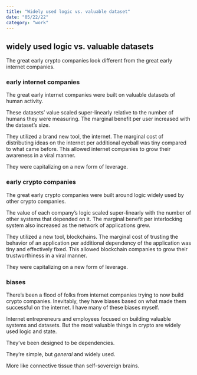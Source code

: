 ```yaml
---
title: "Widely used logic vs. valuable dataset"
date: "05/22/22"
category: "work"
---
```


## widely used logic vs. valuable datasets

The great early crypto companies look different from the great early internet companies.

### early internet companies

The great early internet companies were built on valuable datasets of human activity.

These datasets’ value scaled super-linearly relative to the number of humans they were measuring. The marginal benefit per user increased with the dataset’s size.

They utilized a brand new tool, the internet. The marginal cost of distributing ideas on the internet per additional eyeball was tiny compared to what came before. This allowed internet companies to grow their awareness in a viral manner.

They were capitalizing on a new form of leverage.

### early crypto companies

The great early crypto companies were built around logic widely used by other crypto companies.

The value of each company’s logic scaled super-linearly with the number of other systems that depended on it. The marginal benefit per interlocking system also increased as the network of applications grew.

They utilized a new tool, blockchains. The marginal cost of trusting the behavior of an application  per additional dependency of the application was tiny and effectively fixed. This allowed blockchain companies to grow their trustworthiness in a viral manner.

They were capitalizing on a new form of leverage.

### biases

There’s been a flood of folks from internet companies trying to now build crypto companies. Inevitably, they have biases based on what made them successful on the internet. I have many of these biases myself.

Internet entrepreneurs and employees focused on building valuable systems and datasets. But the most valuable things in crypto are widely used logic and state.

They’ve been designed to be dependencies.

They’re simple, but *general* and widely used.

More like connective tissue than self-sovereign brains.